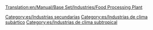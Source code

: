 [[Translation:en/Manual/Base Set/Industries/Food Processing Plant]]

{{es/Industrias| nombre=Planta procesadora de alimentos
| imagen=en/Foodprocplant.png
| climas=[[es/Manual/Clima|Subártico]], [[es/Manual/Clima|Subtropical]]
| acepta=[[es/Manual/Base Set/Cargos/Ganado|Ganado]], [[es/Manual/Base Set/Cargos/Trigo|Trigo]] (clima subártico), <br/>[[es/Manual/Base Set/Cargos/Fruta|Fruta]], [[es/Manual/Base Set/Cargos/Maíz|Maíz]] (clima subtropical)
| produce=[[es/Manual/Base Set/Cargos/Alimentos|Alimentos]]
| notas= Solo existe en los climas [[es/Manual/Clima|subártico]] y [[es/Manual/Clima|subtropical]] (no existe en el clima templado ni en fantasía). <br/>En el clima subártico los alimentos son necesarios para que los pueblos por encima de la línea de nieve crezcan. <br/>En el clima subtropical son necesarios los alimentos y el agua para que los pueblos de los desiertos crezcan.
}}


[[Category:es/Industrias secundarias]]
[[Category:es/Industrias de clima subártico]]
[[Category:es/Industrias de clima subtropical]]